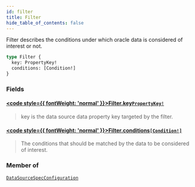 ```yaml
---
id: filter
title: Filter
hide_table_of_contents: false
---
```








Filter describes the conditions under which oracle data is considered of
interest or not.

```graphql
type Filter {
  key: PropertyKey!
  conditions: [Condition!]
}
```


### Fields

#### [<code style={{ fontWeight: 'normal' }}>Filter.<b>key</b></code>](#)<Bullet />[`PropertyKey!`](/mainnet/api/graphql/objects/property-key) <Badge class="secondary" text="non-null"/> <Badge class="secondary" text="object"/>
> key is the data source data property key targeted by the filter.
> 

#### [<code style={{ fontWeight: 'normal' }}>Filter.<b>conditions</b></code>](#)<Bullet />[`[Condition!]`](/mainnet/api/graphql/objects/condition) <Badge class="secondary" text="list"/> <Badge class="secondary" text="object"/>
> The conditions that should be matched by the data to be
considered of interest.
> 



### Member of

[`DataSourceSpecConfiguration`](/mainnet/api/graphql/objects/data-source-spec-configuration)  <Badge class="secondary" text="object"/>



